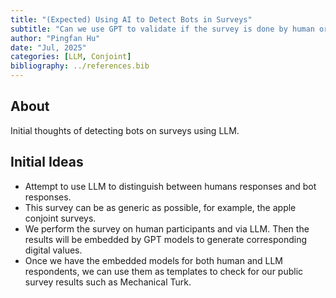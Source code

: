 ```yaml
---
title: "(Expected) Using AI to Detect Bots in Surveys"
subtitle: "Can we use GPT to validate if the survey is done by human or AI?"
author: "Pingfan Hu"
date: "Jul, 2025"
categories: [LLM, Conjoint]
bibliography: ../references.bib
---
```


## About

Initial thoughts of detecting bots on surveys using LLM.

## Initial Ideas

-   Attempt to use LLM to distinguish between humans responses and bot responses.
-   This survey can be as generic as possible, for example, the apple conjoint surveys.
-   We perform the survey on human participants and via LLM. Then the results will be embedded by GPT models to generate corresponding digital values.
-   Once we have the embedded models for both human and LLM respondents, we can use them as templates to check for our public survey results such as Mechanical Turk.
